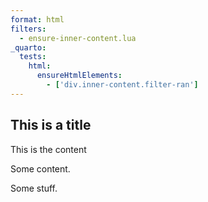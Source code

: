 ```yaml
---
format: html
filters:
  - ensure-inner-content.lua
_quarto:
  tests:
    html:
      ensureHtmlElements:
        - ['div.inner-content.filter-ran']
---
```


::: {.callout-note}

## This is a title 

::: {.inner-content}

This is the content

:::

:::

::: {.content-visible when-format="html"}

Some content.

Some stuff.

:::

